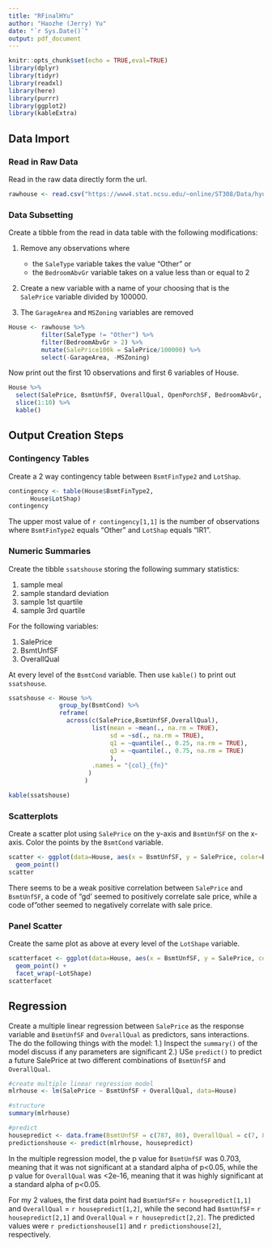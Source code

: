 ```yaml
---
title: "RFinalHYu"
author: "Haozhe (Jerry) Yu"
date: "`r Sys.Date()`"
output: pdf_document
---
```


```r
knitr::opts_chunk$set(echo = TRUE,eval=TRUE)
library(dplyr)
library(tidyr)
library(readxl)
library(here)
library(purrr)
library(ggplot2)
library(kableExtra)
```

## Data Import

### Read in Raw Data

Read in the raw data directly form the url. 

```r
rawhouse <- read.csv("https://www4.stat.ncsu.edu/~online/ST308/Data/hyu23_house.csv")
```

### Data Subsetting

Create a tibble from the read in data table with the following modifications: 

1. Remove any observations where
    - the `SaleType` variable takes the value "Other" or
    - the `BedroomAbvGr` variable takes on a value less than or equal to 2

2. Create a new variable with a name of your choosing that is the `SalePrice` variable divided by 100000.

3. The `GarageArea` and `MSZoning` variables are removed

```r
House <- rawhouse %>%  
         filter(SaleType != "Other") %>% 
         filter(BedroomAbvGr > 2) %>% 
         mutate(SalePrice100k = SalePrice/100000) %>% 
         select(-GarageArea, -MSZoning)
```

Now print out the first 10 observations and first 6 variables of House. 

```r
House %>% 
  select(SalePrice, BsmtUnfSF, OverallQual, OpenPorchSF, BedroomAbvGr, YrSold) %>% 
  slice(1:10) %>% 
  kable()
```
## Output Creation Steps

### Contingency Tables

Create a 2 way contingency table between `BsmtFinType2` and `LotShap`.

```r
contingency <- table(House$BsmtFinType2,
      House$LotShap)
contingency
```
The upper most value of `r contingency[1,1]` is the number of observations where `BsmtFinType2` equals "Other" and `LotShap`  equals "IR1". 

### Numeric Summaries

Create the tibble `ssatshouse` storing the following summary statistics:

1. sample meal
2. sample standard deviation
3. sample 1st quartile
4. sample 3rd quartile

For the following variables: 

1. SalePrice
2. BsmtUnfSF
3. OverallQual

At every level of the `BsmtCond` variable. Then use `kable()` to print out `ssatshouse`.

```r
ssatshouse <- House %>% 
              group_by(BsmtCond) %>% 
              reframe(
                across(c(SalePrice,BsmtUnfSF,OverallQual),
                       list(mean = ~mean(., na.rm = TRUE), 
                            sd = ~sd(., na.rm = TRUE),
                            q1 = ~quantile(., 0.25, na.rm = TRUE),
                            q3 = ~quantile(., 0.75, na.rm = TRUE)
                            ),
                       .names = "{col}_{fn}"
                      )
                     )

kable(ssatshouse)
```

### Scatterplots

Create a scatter plot using `SalePrice` on the y-axis and `BsmtUnfSF` on the x-axis. Color the points by the `BsmtCond` variable.

```r
scatter <- ggplot(data=House, aes(x = BsmtUnfSF, y = SalePrice, color=BsmtCond)) +
  geom_point()
scatter
```
There seems to be a weak positive correlation between `SalePrice` and `BsmtUnfSF`, a code of "gd' seemed to positively correlate sale price, while a code of "other seemed to negatively correlate with sale price.

### Panel Scatter

Create the same plot as above at every level of the `LotShape` variable.
```r
scatterfacet <- ggplot(data=House, aes(x = BsmtUnfSF, y = SalePrice, color=BsmtCond)) +
  geom_point() + 
  facet_wrap(~LotShape)
scatterfacet
```

## Regression

Create a multiple linear regression between `SalePrice` as the response variable and `BsmtUnfSF` and `OverallQual` as predictors, sans interactions. The do the following things with the model: 
1.) Inspect the `summary()` of the model discuss if any parameters are significant
2.) USe `predict()` to predict a future SalePrice at two different combinations of `BsmtUnfSF` and `OverallQual`.

```r
#create multiple linear regression model
mlrhouse <- lm(SalePrice ~ BsmtUnfSF + OverallQual, data=House)

#structure
summary(mlrhouse)

#predict
housepredict <- data.frame(BsmtUnfSF = c(787, 80), OverallQual = c(7, 8))
predictionshouse <- predict(mlrhouse, housepredict)
```

In the multiple regression model, the p value for `BsmtUnfSF` was 0.703, meaning that it was not significant at a standard alpha of p<0.05, while the p value for `OverallQual` was <2e-16, meaning that it was highly significant at a standard alpha of p<0.05.

For my 2 values, the first data point had `BsmtUnfSF`= `r housepredict[1,1]` and `OverallQual` = `r housepredict[1,2]`, while the second had `BsmtUnfSF`= `r housepredict[2,1]` and `OverallQual` = `r housepredict[2,2]`. The predicted values were `r predictionshouse[1]` and `r predictionshouse[2]`, respectively. 

